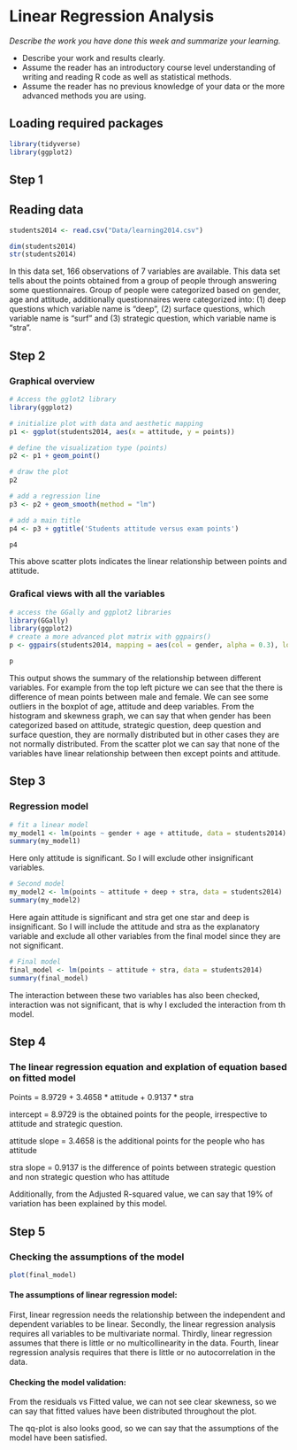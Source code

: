 # Linear Regression Analysis

*Describe the work you have done this week and summarize your learning.*

- Describe your work and results clearly. 
- Assume the reader has an introductory course level understanding of writing and reading R code as well as statistical methods.
- Assume the reader has no previous knowledge of your data or the more advanced methods you are using.

## Loading required packages
```r

library(tidyverse)
library(ggplot2)
```

## Step 1
## Reading data
```r

students2014 <- read.csv("Data/learning2014.csv")

dim(students2014)
str(students2014)
```
In this data set, 166 observations of 7 variables are available. This data set tells about the points obtained from a group of people through answering some questionnaires. Group of people were categorized based on gender, age and attitude, additionally questionnaires were categorized into: (1) deep questions which variable name is "deep", (2) surface questions, which variable name is "surf" and (3) strategic question, which variable name is "stra".  

## Step 2
### Graphical overview
```r

# Access the gglot2 library
library(ggplot2)

# initialize plot with data and aesthetic mapping
p1 <- ggplot(students2014, aes(x = attitude, y = points))

# define the visualization type (points)
p2 <- p1 + geom_point()

# draw the plot
p2

# add a regression line
p3 <- p2 + geom_smooth(method = "lm")

# add a main title
p4 <- p3 + ggtitle('Students attitude versus exam points')

p4
```
This above scatter plots indicates the linear relationship between points and attitude.


### Grafical views with all the variables

```r

# access the GGally and ggplot2 libraries
library(GGally)
library(ggplot2)
# create a more advanced plot matrix with ggpairs()
p <- ggpairs(students2014, mapping = aes(col = gender, alpha = 0.3), lower = list(combo = wrap("facethist", bins = 20)))

p

```
This output shows the summary of the relationship between different variables. For example from the top left picture we can see that the there is difference of mean points between male and female. We can see some outliers in the boxplot of age, attitude and deep variables. From the histogram and skewness graph, we can say that when gender has been categorized based on attitude, strategic question, deep question and surface question, they are normally distributed but in other cases they are not normally distributed. From the scatter plot we can say that none of the variables have linear relationship between then except points and attitude.

## Step 3
### Regression model
```r

# fit a linear model
my_model1 <- lm(points ~ gender + age + attitude, data = students2014)
summary(my_model1)

```
Here only attitude is significant. So I will exclude other insignificant variables.

```r

# Second model
my_model2 <- lm(points ~ attitude + deep + stra, data = students2014)
summary(my_model2)

```
Here again attitude is significant and stra get one star and deep is insignificant. So I will include the attitude and stra as the explanatory variable and exclude all other variables from the final model since they are not significant.

```r

# Final model
final_model <- lm(points ~ attitude + stra, data = students2014)
summary(final_model)

```
The interaction between these two variables has also been checked, interaction was not significant, that is why I excluded the interaction from th model.


## Step 4
### The linear regression equation and explation of equation based on fitted model

Points = 8.9729 + 3.4658 * attitude + 0.9137 * stra

intercept = 8.9729 is the obtained points for the people, irrespective to attitude and strategic question.

attitude slope = 3.4658 is the additional points for the people who has attitude

stra slope = 0.9137 is the difference of points between strategic question and non strategic question who has attitude

Additionally, from the Adjusted R-squared value, we can say that 19% of variation has been explained by this model.

## Step 5
### Checking the assumptions of the model

```r

plot(final_model)

```

#### The assumptions of linear regression model:
First, linear regression needs the relationship between the independent and dependent variables to be linear. 
Secondly, the linear regression analysis requires all variables to be multivariate normal.
Thirdly, linear regression assumes that there is little or no multicollinearity in the data.
Fourth, linear regression analysis requires that there is little or no autocorrelation in the data.

#### Checking the model validation:
From the residuals vs Fitted value, we can not see clear skewness, so we can say that fitted values have been distributed throughout the plot.

The qq-plot is also looks good, so we can say that the assumptions of the model have been satisfied.

